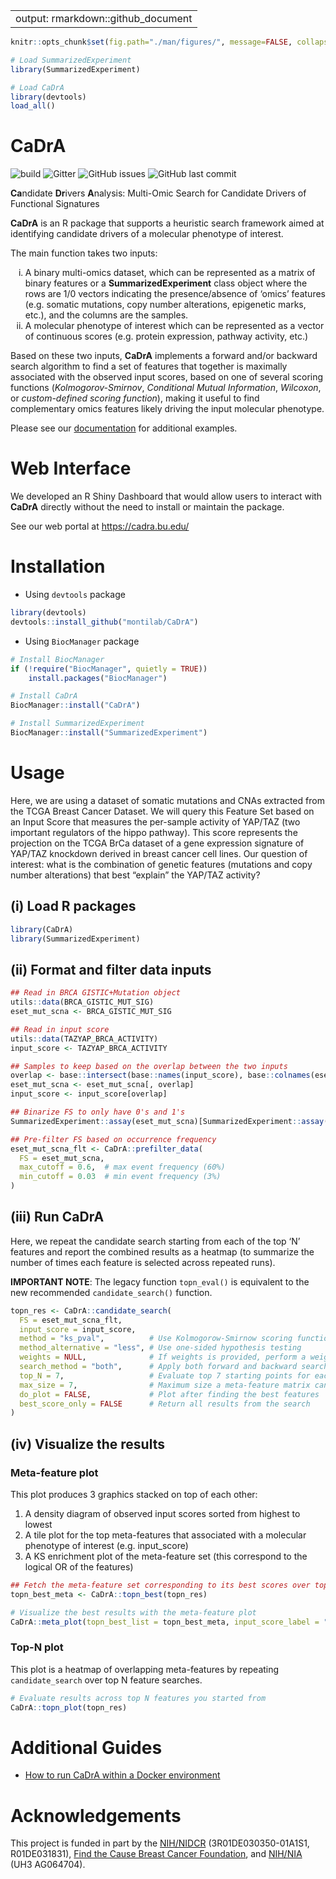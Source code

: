 
---
output: rmarkdown::github_document
---

<!-- README.md is generated from README.Rmd. Please edit that file -->

```r
knitr::opts_chunk$set(fig.path="./man/figures/", message=FALSE, collapse = TRUE, comment="")

# Load SummarizedExperiment
library(SummarizedExperiment)

# Load CaDrA
library(devtools)
load_all()
```

# CaDrA

![build](https://github.com/montilab/cadra/workflows/rcmdcheck/badge.svg)
![Gitter](https://img.shields.io/gitter/room/montilab/cadra)
![GitHub issues](https://img.shields.io/github/issues/montilab/cadra)
![GitHub last commit](https://img.shields.io/github/last-commit/montilab/cadra)
  
**Ca**ndidate **Dr**ivers **A**nalysis: Multi-Omic Search for Candidate Drivers of Functional Signatures

**CaDrA** is an R package that supports a heuristic search framework aimed at identifying candidate drivers of a molecular phenotype of interest. 

The main function takes two inputs:

i) A binary multi-omics dataset, which can be represented as a matrix of binary features or a **SummarizedExperiment** class object where the rows are 1/0 vectors indicating the presence/absence of ‘omics’ features (e.g. somatic mutations, copy number alterations, epigenetic marks, etc.), and the columns are the samples.
ii) A molecular phenotype of interest which can be represented as a vector of continuous scores (e.g. protein expression, pathway activity, etc.)

Based on these two inputs, **CaDrA** implements a forward and/or backward search algorithm to find a set of features that together is maximally associated with the observed input scores, based on one of several scoring functions (*Kolmogorov-Smirnov*, *Conditional Mutual Information*, *Wilcoxon*, or *custom-defined scoring function*), making it useful to find complementary omics features likely driving the input molecular phenotype.

Please see our [documentation](https://montilab.github.io/CaDrA/) for additional examples.

# Web Interface

We developed an R Shiny Dashboard that would allow users to interact with **CaDrA** directly without the need to install or maintain the package.

See our web portal at [https://cadra.bu.edu/](https://cadra.bu.edu/)

# Installation

- Using `devtools` package

```r
library(devtools)
devtools::install_github("montilab/CaDrA")
```

- Using `BiocManager` package

```r
# Install BiocManager
if (!require("BiocManager", quietly = TRUE))
    install.packages("BiocManager")

# Install CaDrA
BiocManager::install("CaDrA")

# Install SummarizedExperiment
BiocManager::install("SummarizedExperiment")
```

# Usage

Here, we are using a dataset of somatic mutations and CNAs extracted from the TCGA Breast Cancer Dataset. We will query this Feature Set based on an Input Score that measures the per-sample activity of YAP/TAZ (two important regulators of the hippo pathway). This score represents the projection on the TCGA BrCa dataset of a gene expression signature of YAP/TAZ knockdown derived in breast cancer cell lines. Our question of interest: what is the combination of genetic features (mutations and copy number alterations) that best “explain” the YAP/TAZ activity?

## (i) Load R packages

```r
library(CaDrA)
library(SummarizedExperiment)
```

## (ii) Format and filter data inputs

```r
## Read in BRCA GISTIC+Mutation object
utils::data(BRCA_GISTIC_MUT_SIG)
eset_mut_scna <- BRCA_GISTIC_MUT_SIG

## Read in input score
utils::data(TAZYAP_BRCA_ACTIVITY)
input_score <- TAZYAP_BRCA_ACTIVITY

## Samples to keep based on the overlap between the two inputs
overlap <- base::intersect(base::names(input_score), base::colnames(eset_mut_scna))
eset_mut_scna <- eset_mut_scna[, overlap]
input_score <- input_score[overlap]

## Binarize FS to only have 0's and 1's
SummarizedExperiment::assay(eset_mut_scna)[SummarizedExperiment::assay(eset_mut_scna) > 1] <- 1.0

## Pre-filter FS based on occurrence frequency
eset_mut_scna_flt <- CaDrA::prefilter_data(
  FS = eset_mut_scna,
  max_cutoff = 0.6,  # max event frequency (60%)
  min_cutoff = 0.03  # min event frequency (3%)
)  
```

## (iii) Run CaDrA

Here, we repeat the candidate search starting from each of the top 'N' features and report the combined results as a heatmap (to summarize the number of times each feature is selected across repeated runs). 

**IMPORTANT NOTE**: The legacy function `topn_eval()` is equivalent to the new recommended `candidate_search()` function.

```r
topn_res <- CaDrA::candidate_search(
  FS = eset_mut_scna_flt,
  input_score = input_score,
  method = "ks_pval",          # Use Kolmogorow-Smirnow scoring function 
  method_alternative = "less", # Use one-sided hypothesis testing
  weights = NULL,              # If weights is provided, perform a weighted-KS test
  search_method = "both",      # Apply both forward and backward search
  top_N = 7,                   # Evaluate top 7 starting points for each search
  max_size = 7,                # Maximum size a meta-feature matrix can extend to
  do_plot = FALSE,             # Plot after finding the best features
  best_score_only = FALSE      # Return all results from the search
)
```

## (iv) Visualize the results

### Meta-feature plot

This plot produces 3 graphics stacked on top of each other: 

1. A density diagram of observed input scores sorted from highest to lowest 
2. A tile plot for the top meta-features that associated with a molecular phenotype of interest (e.g. input_score)
3. A KS enrichment plot of the meta-feature set (this correspond to the logical OR of the features)

```r
## Fetch the meta-feature set corresponding to its best scores over top N features searches
topn_best_meta <- CaDrA::topn_best(topn_res)

# Visualize the best results with the meta-feature plot
CaDrA::meta_plot(topn_best_list = topn_best_meta, input_score_label = "YAP/TAZ Activity")
```

### Top-N plot

This plot is a heatmap of overlapping meta-features by repeating `candidate_search` over top N feature searches.

```r
# Evaluate results across top N features you started from
CaDrA::topn_plot(topn_res) 
```

# Additional Guides

- [How to run CaDrA within a Docker environment](https://montilab.github.io/CaDrA/articles/docker.html)

# Acknowledgements

This project is funded in part by the [NIH/NIDCR](https://www.nidcr.nih.gov/) (3R01DE030350-01A1S1, R01DE031831), [Find the Cause Breast Cancer Foundation](https://findthecausebcf.org), and [NIH/NIA](https://www.nia.nih.gov/) (UH3 AG064704).

